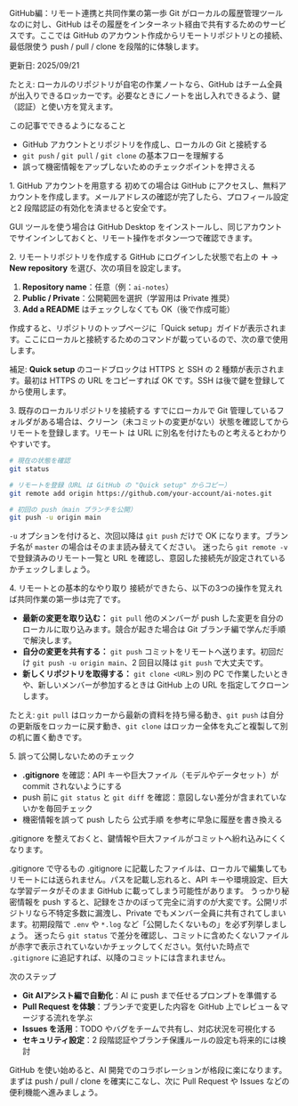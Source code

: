 ---
---


<Heading level={1}>GitHub編：リモート連携と共同作業の第一歩</Heading>
<Text>
  Git がローカルの履歴管理ツールなのに対し、GitHub はその履歴をインターネット経由で共有するためのサービスです。ここでは GitHub のアカウント作成から<Term definition="インターネット上に配置された Git の金庫。複数人や別端末と履歴を同期できます。">リモートリポジトリ</Term>との接続、最低限使う push / pull / clone を段階的に体験します。
</Text>
<div className="mt-4 inline-flex items-center gap-1.5 rounded-full bg-sky-50 px-2.5 py-1 text-xs/5 font-semibold text-sky-800 ring-1 ring-sky-200 dark:bg-sky-400/10 dark:text-sky-200 dark:ring-sky-300/30">
  <span className="tracking-wide">更新日: 2025/09/21</span>
</div>

<div className="mt-3 analogy-card" role="note">
  <p className="leading-6">たとえ: ローカルのリポジトリが自宅の作業ノートなら、GitHub はチーム全員が出入りできるロッカーです。必要なときにノートを出し入れできるよう、鍵（認証）と使い方を覚えます。</p>
</div>

<Divider soft className="my-10" />

<Subheading level={2}>この記事でできるようになること</Subheading>
<ul className="mt-4 space-y-3 text-base/7 text-gray-700 dark:text-gray-300">
  <li>
    GitHub アカウントとリポジトリを作成し、ローカルの Git と接続する
  </li>
  <li>
    <Code>git push</Code> / <Code>git pull</Code> / <Code>git clone</Code> の基本フローを理解する
  </li>
  <li>
    誤って機密情報をアップしないためのチェックポイントを押さえる
  </li>
</ul>

<Divider soft className="my-10" />

<Subheading level={2}>1. GitHub アカウントを用意する</Subheading>
<Text className="mt-3">
  初めての場合は <TextLink href="https://github.com/">GitHub</TextLink> にアクセスし、無料アカウントを作成します。メールアドレスの確認が完了したら、プロフィール設定と<Term definition="パスワードに加えてワンタイムコードを求める保護手段。万が一の漏洩時も乗っ取られにくくなります。">2 段階認証</Term>の有効化を済ませると安全です。
</Text>

<Text className="mt-4">
  GUI ツールを使う場合は <TextLink href="https://desktop.github.com/">GitHub Desktop</TextLink> をインストールし、同じアカウントでサインインしておくと、リモート操作をボタン一つで確認できます。
</Text>

<Divider className="my-12" />

<Subheading level={2}>2. リモートリポジトリを作成する</Subheading>
<Text className="mt-3">
  GitHub にログインした状態で右上の <Strong>＋</Strong> → <Strong>New repository</Strong> を選び、次の項目を設定します。
</Text>

<ol className="mt-4 list-decimal space-y-3 pl-6 text-base/7 text-gray-700 dark:text-gray-300">
  <li><Strong>Repository name</Strong>：任意（例：<Code>ai-notes</Code>）</li>
  <li><Strong>Public / Private</Strong>：公開範囲を選択（学習用は Private 推奨）</li>
  <li><Strong>Add a README</Strong> はチェックしなくても OK（後で作成可能）</li>
</ol>

<Text className="mt-4">
  作成すると、リポジトリのトップページに「Quick setup」ガイドが表示されます。ここにローカルと接続するためのコマンドが載っているので、次の章で使用します。
</Text>
<div className="mt-3 rounded-md border border-emerald-200/80 bg-emerald-50 px-3 py-2 text-sm text-emerald-900 dark:border-emerald-300/50 dark:bg-emerald-400/10 dark:text-emerald-100" role="note">
  <p className="leading-6">補足: <Strong>Quick setup</Strong> のコードブロックは HTTPS と SSH の 2 種類が表示されます。最初は HTTPS の URL をコピーすれば OK です。SSH は後で鍵を登録してから使用します。</p>
</div>

<Divider className="my-12" />

<Subheading level={2}>3. 既存のローカルリポジトリを接続する</Subheading>
<Text className="mt-3">
  すでにローカルで Git 管理しているフォルダがある場合は、クリーン（未コミットの変更がない）状態を確認してからリモートを登録します。<Term definition="Git が覚えている接続先のニックネーム。初期設定では origin をメインの同期先として使います。">リモート</Term> は URL に別名を付けたものと考えるとわかりやすいです。
</Text>

```bash
# 現在の状態を確認
git status

# リモートを登録（URL は GitHub の "Quick setup" からコピー）
git remote add origin https://github.com/your-account/ai-notes.git

# 初回の push（main ブランチを公開）
git push -u origin main
```

<Text className="mt-4">
  <Code>-u</Code> オプションを付けると、次回以降は <Code>git push</Code> だけで OK になります。ブランチ名が <Code>master</Code> の場合はそのまま読み替えてください。
</Text>
<Text className="mt-2 text-sm text-gray-600 dark:text-gray-400">
  迷ったら <Code>git remote -v</Code> で登録済みのリモート一覧と URL を確認し、意図した接続先が設定されているかチェックしましょう。
</Text>

<Divider className="my-12" />

<Subheading level={2}>4. リモートとの基本的なやり取り</Subheading>
<Text className="mt-3">
  接続ができたら、以下の3つの操作を覚えれば共同作業の第一歩は完了です。
</Text>

<ul className="mt-4 space-y-4 text-base/7 text-gray-700 dark:text-gray-300">
  <li>
    <Strong>最新の変更を取り込む：</Strong> <Code>git pull</Code>
    <Text className="mt-1">
      他のメンバーが push した変更を自分のローカルに取り込みます。競合が起きた場合は Git ブランチ編で学んだ手順で解決します。
    </Text>
  </li>
  <li>
    <Strong>自分の変更を共有する：</Strong> <Code>git push</Code>
    <Text className="mt-1">
      コミットをリモートへ送ります。初回だけ <Code>git push -u origin main</Code>、2 回目以降は <Code>git push</Code> で大丈夫です。
    </Text>
  </li>
  <li>
    <Strong>新しくリポジトリを取得する：</Strong> <Code>git clone &lt;URL&gt;</Code>
    <Text className="mt-1">
      別の PC で作業したいときや、新しいメンバーが参加するときは GitHub 上の URL を指定してクローンします。
    </Text>
  </li>
</ul>
<div className="mt-3 analogy-card" role="note">
  <p className="leading-6">たとえ: <Code>git pull</Code> はロッカーから最新の資料を持ち帰る動き、<Code>git push</Code> は自分の更新版をロッカーに戻す動き、<Code>git clone</Code> はロッカー全体を丸ごと複製して別の机に置く動きです。</p>
</div>

<Divider className="my-12" />

<Subheading level={2}>5. 誤って公開しないためのチェック</Subheading>
<ul className="mt-4 space-y-3 text-base/7 text-gray-700 dark:text-gray-300">
  <li>
    <Strong>.gitignore</Strong> を確認：API キーや巨大ファイル（モデルやデータセット）が commit されないようにする
  </li>
  <li>
    push 前に <Code>git status</Code> と <Code>git diff</Code> を確認：意図しない差分が含まれていないかを毎回チェック
  </li>
  <li>
    機密情報を誤って push したら <TextLink href="https://docs.github.com/ja/authentication/keeping-your-account-and-data-secure/removing-sensitive-data-from-a-repository">公式手順</TextLink> を参考に早急に履歴を書き換える
  </li>
</ul>
<Text className="mt-3 text-sm text-gray-600 dark:text-gray-400">
  <Term definition="Git で追跡から外したいファイルを列挙する設定ファイル。ここに書くとコミット対象から外せます。">.gitignore</Term> を整えておくと、鍵情報や巨大ファイルがコミットへ紛れ込みにくくなります。
</Text>

<Divider className="my-12" />

<Subheading level={2}>.gitignore で守るもの</Subheading>
<Text className="mt-3">
  <Term definition="Git で追跡から外したいファイルを列挙する設定ファイル。ここに書くとコミット対象から外せます。">.gitignore</Term> に記載したファイルは、ローカルで編集してもリモートには送られません。パスを記載し忘れると、API キーや環境設定、巨大な学習データがそのまま GitHub に載ってしまう可能性があります。
</Text>
<Text className="mt-3 text-sm text-gray-600 dark:text-gray-400">
  うっかり秘密情報を push すると、記録をさかのぼって完全に消すのが大変です。公開リポジトリなら不特定多数に漏洩し、Private でもメンバー全員に共有されてしまいます。初期段階で <Code>.env</Code> や <Code>*.log</Code> など「公開したくないもの」を必ず列挙しましょう。
</Text>
<Text className="mt-3 text-sm text-gray-600 dark:text-gray-400">
  迷ったら <Code>git status</Code> で差分を確認し、コミットに含めたくないファイルが赤字で表示されていないかチェックしてください。気付いた時点で <Code>.gitignore</Code> に追記すれば、以降のコミットには含まれません。
</Text>

<Divider className="my-12" />

<Subheading level={2}>次のステップ</Subheading>
<ul className="mt-4 space-y-3 text-base/7 text-gray-700 dark:text-gray-300">
  <li>
    <Strong>Git AIアシスト編で自動化</Strong>：<TextLink href="/git-ai-automation">AI に push まで任せるプロンプト</TextLink>を準備する
  </li>
  <li>
    <Strong>Pull Request を体験</Strong>：ブランチで変更した内容を GitHub 上でレビュー＆マージする流れを学ぶ
  </li>
  <li>
    <Strong>Issues を活用</Strong>：TODO やバグをチームで共有し、対応状況を可視化する
  </li>
  <li>
    <Strong>セキュリティ設定</Strong>：2 段階認証やブランチ保護ルールの設定も将来的には検討
  </li>
</ul>

<Text className="mt-6">
  GitHub を使い始めると、AI 開発でのコラボレーションが格段に楽になります。まずは push / pull / clone を確実にこなし、次に Pull Request や Issues などの便利機能へ進みましょう。
</Text>
